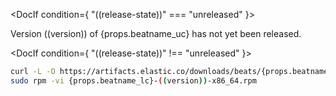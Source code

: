 

<DocIf condition={ "((release-state))" === "unreleased" }>

Version ((version)) of {props.beatname_uc} has not yet been released.

</DocIf>

<DocIf condition={ "((release-state))" !== "unreleased" }>

```sh
curl -L -O https://artifacts.elastic.co/downloads/beats/{props.beatname_lc}/{props.beatname_lc}-((version))-x86_64.rpm
sudo rpm -vi {props.beatname_lc}-((version))-x86_64.rpm
```

</DocIf>